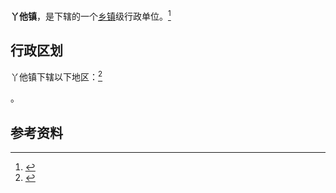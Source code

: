 {{中国乡级行政区|52/23/27/103/000}}

'''丫他镇'''，是{{PRC admin/fullname|52/23/27/103/000|3}}下辖的一个[[乡镇|乡镇]]级行政单位。<ref>{{PRC admin/ref sgc|{{PRC admin/parent|52/23/27/103/000}}}}</ref>

== 行政区划 ==

丫他镇下辖以下地区：<ref>{{PRC admin/ref sgc|52/23/27/103/000}}</ref>

{{PRC admin/children|52/23/27/103/000}}。

== 参考资料 ==

{{reflist}}

{{贵州行政区划小作品}}
{{PRC admin/navcat|52/23/27/103/000}}